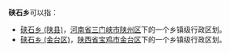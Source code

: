'''硖石乡'''可以指：
* [[硖石乡_(陕县)|硖石乡 (陕县)]]，[[河南省|河南省]][[三门峡市|三门峡市]][[陕州区|陕州区]]下的一个乡镇级行政区划。
* [[硖石乡_(金台区)|硖石乡 (金台区)]]，[[陕西省|陕西省]][[宝鸡市|宝鸡市]][[金台区|金台区]]下的一个乡镇级行政区划。
{{disambig}}
